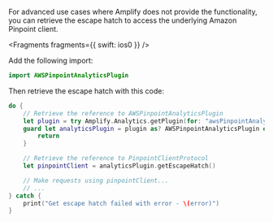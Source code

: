 For advanced use cases where Amplify does not provide the functionality, you can retrieve the escape hatch to access the underlying Amazon Pinpoint client.


<Fragments fragments={{ swift: ios0 }} />

Add the following import:

```swift
import AWSPinpointAnalyticsPlugin
```

Then retrieve the escape hatch with this code:

```swift
do {
    // Retrieve the reference to AWSPinpointAnalyticsPlugin
    let plugin = try Amplify.Analytics.getPlugin(for: "awsPinpointAnalyticsPlugin")
    guard let analyticsPlugin = plugin as? AWSPinpointAnalyticsPlugin else {
        return
    }

    // Retrieve the reference to PinpointClientProtocol
    let pinpointClient = analyticsPlugin.getEscapeHatch()

    // Make requests using pinpointClient...
    // ...
} catch {
    print("Get escape hatch failed with error - \(error)")
}
```
